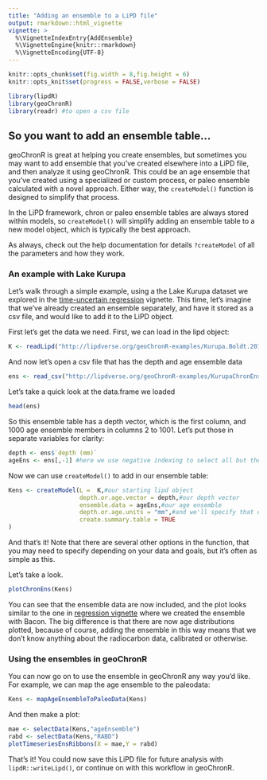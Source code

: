 ```yaml
---
title: "Adding an ensemble to a LiPD file"
output: rmarkdown::html_vignette
vignette: >
  %\VignetteIndexEntry{AddEnsemble}
  %\VignetteEngine{knitr::rmarkdown}
  %\VignetteEncoding{UTF-8}
---
```


```r
knitr::opts_chunk$set(fig.width = 8,fig.height = 6) 
knitr::opts_knit$set(progress = FALSE,verbose = FALSE)
```


```r
library(lipdR)
library(geoChronR)
library(readr) #to open a csv file
```

## So you want to add an ensemble table...

geoChronR is great at helping you create ensembles, but sometimes you may want to add ensemble that you've created elsewhere into a LiPD file, and then analyze it using geoChronR. This could be an age ensemble that you've created using a specialized or custom process, or paleo ensemble calculated with a novel approach. Either way, the `createModel()` function is designed to simplify that process. 

In the LiPD framework, chron or paleo ensemble tables are always stored within models, so `createModel()` will simplify adding an ensemble table to a new model object, which is typically the best approach. 

As always, check out the help documentation for details `?createModel` of all the parameters and how they work.


### An example with Lake Kurupa

Let's walk through a simple example, using a the Lake Kurupa dataset we explored in the [time-uncertain regression](regression.html) vignette. This time, let's imagine that we've already created an ensemble separately, and have it stored as a csv file, and would like to add it to the LiPD object.

First let's get the data we need. First, we can load in the lipd object:

```r
K <- readLipd("http://lipdverse.org/geoChronR-examples/Kurupa.Boldt.2015.lpd")
```

And now let's open a csv file that has the depth and age ensemble data

```r
ens <- read_csv("http://lipdverse.org/geoChronR-examples/KurupaChronEnsemble.csv")
```
Let's take a quick look at the data.frame we loaded

```r
head(ens)
```
So this ensemble table has a depth vector, which is the first column, and 1000 age ensemble members in columns 2 to 1001. Let's put those in separate variables for clarity:

```r
depth <- ens$`depth (mm)`
ageEns <- ens[,-1] #here we use negative indexing to select all but the first column
```

Now we can use `createModel()` to add in our ensemble table:

```r
Kens <- createModel(L =  K,#our starting lipd object
                    depth.or.age.vector = depth,#our depth vector
                    ensemble.data = ageEns,#our age ensemble
                    depth.or.age.units = "mm",#and we'll specify that our depth units are different than the default.
                    create.summary.table = TRUE
)
```

And that's it! Note that there are several other options in the function, that you may need to specify depending on your data and goals, but it's often as simple as this.

Let's take a look.

```r
plotChronEns(Kens)
```
You can see that the ensemble data are now included, and the plot looks similar to the one in [regression vignette](regression.html) where we created the ensemble with Bacon. The big difference is that there are now age distributions plotted, because of course, adding the ensemble in this way means that we don't know anything about the radiocarbon data, calibrated or otherwise.

### Using the ensembles in geoChronR

You can now go on to use the ensemble in geoChronR any way you'd like. For example, we can map the age ensemble to the paleodata: 

```r
Kens <- mapAgeEnsembleToPaleoData(Kens)
```

And then make a plot:

```r
mae <- selectData(Kens,"ageEnsemble")
rabd <- selectData(Kens,"RABD")
plotTimeseriesEnsRibbons(X = mae,Y = rabd)
```


That's it! You could now save this LiPD file for future analysis with `lipdR::writeLipd()`, or continue on with this workflow in geoChronR.








